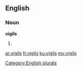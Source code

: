 ==English==

===Noun===
'''vigils'''

# {{plural of|vigil}}

[[Category:English plurals]]

[[ar:vigils]]
[[fr:vigils]]
[[ku:vigils]]
[[my:vigils]]